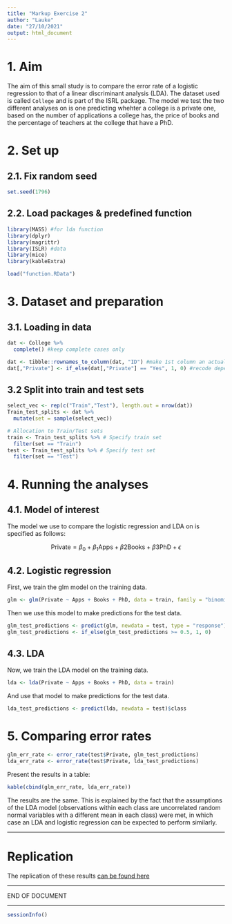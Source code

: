 ```yaml
---
title: "Markup Exercise 2"
author: "Lauke"
date: "27/10/2021"
output: html_document
---
```


# 1. Aim
The aim of this small study is to compare the error rate of a logistic regression to that of a linear discriminant analysis (LDA). The dataset used is called `College` and is part of the ISRL package. The model we test the two different analyses on is one predicting whehter a college is a private one, based on the number of applications a college has, the price of books and the percentage of teachers at the college that have a PhD. 

# 2. Set up

## 2.1. Fix random seed
```r
set.seed(1796)
```


## 2.2. Load packages & predefined function
```r
library(MASS) #for lda function
library(dplyr)
library(magrittr)
library(ISLR) #data
library(mice)
library(kableExtra)

load("function.RData")
```

# 3. Dataset and preparation
## 3.1. Loading in data
```r
dat <- College %>%
  complete() #keep complete cases only

dat <- tibble::rownames_to_column(dat, "ID") #make 1st column an actual variable
dat[,"Private"] <- if_else(dat[,"Private"] == "Yes", 1, 0) #recode dependent variable
```

## 3.2 Split into train and test sets
```r
select_vec <- rep(c("Train","Test"), length.out = nrow(dat))
Train_test_splits <- dat %>% 
  mutate(set = sample(select_vec))

# Allocation to Train/Test sets
train <- Train_test_splits %>% # Specify train set
  filter(set == "Train")
test <- Train_test_splits %>% # Specify test set
  filter(set == "Test")
```


# 4. Running the analyses 

## 4.1. Model of interest

The model we use to compare the logistic regression and LDA on is specified as follows:

$$\text{Private} = \beta_0 + \beta_1\text{Apps} + \beta2\text{Books} + \beta3\text{PhD} + \epsilon$$

## 4.2. Logistic regression

First, we train the glm model on the training data.
```r
glm <- glm(Private ~ Apps + Books + PhD, data = train, family = "binomial")
```

Then we use this model to make predictions for the test data.
```r
glm_test_predictions <- predict(glm, newdata = test, type = "response") 
glm_test_predictions <- if_else(glm_test_predictions >= 0.5, 1, 0)
```

## 4.3. LDA
Now, we train the LDA model on the training data.
```r
lda <- lda(Private ~ Apps + Books + PhD, data = train)
```

And use that model to make predictions for the test data. 
```r
lda_test_predictions <- predict(lda, newdata = test)$class
```

# 5. Comparing error rates

```r
glm_err_rate <- error_rate(test$Private, glm_test_predictions)
lda_err_rate <- error_rate(test$Private, lda_test_predictions)
```

Present the results in a table:
```r
kable(cbind(glm_err_rate, lda_err_rate))
```

The results are the same. This is explained by the fact that the assumptions of the LDA model (observations within each class are uncorrelated random normal variables with a different mean in each class) were met, in which case an LDA and logistic regression can be expected to perform similarly. 

---

# Replication
The replication of these results [can be found here](BootstrapCI_Validity_replication.html)

---

END OF DOCUMENT

---

```r
sessionInfo()
```